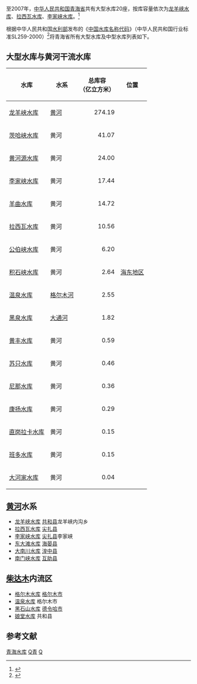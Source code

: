 至2007年，[[中华人民共和国|中华人民共和国]][[青海省|青海省]]共有大型水库20座，按库容量依次为[[龙羊峡水库|龙羊峡水库]]、[[拉西瓦水库|拉西瓦水库]]、[[李家峡水库|李家峡水库]]。<ref name="2007年大型水库一览表">{{cite web |url=http://www.waterinfo.com.cn/sltj/Document/49124/49124.html |title=2007年大型水库一览表 |accessdate=2010-04-12 |author= |publisher=水利部发展研究中心 |language=zh-hans |deadurl=yes |archiveurl=https://web.archive.org/web/20110830142957/http://www.waterinfo.com.cn/sltj/Document/49124/49124.html |archivedate=2011-08-30 }}</ref>

根据中华人民共和国[[水利部|水利部]]发布的《[[中国水库名称代码|中国水库名称代码]]》（中华人民共和国行业标准SL259-2000）<ref>{{Cite web |url=http://www.tsdh.net/%E6%B0%B4%E5%88%A9%E6%96%87%E7%8C%AE%E6%B1%87%E7%BC%96/PDF%E6%96%87%E6%A1%A3/%E4%B8%AD%E5%9B%BD%E6%B0%B4%E5%BA%93%E5%90%8D%E7%A7%B0%E4%BB%A3%E7%A0%81.pdf |title=存档副本 |access-date=2019-05-12 |archive-url=https://web.archive.org/web/20150505182029/http://www.tsdh.net/%E6%B0%B4%E5%88%A9%E6%96%87%E7%8C%AE%E6%B1%87%E7%BC%96/PDF%E6%96%87%E6%A1%A3/%E4%B8%AD%E5%9B%BD%E6%B0%B4%E5%BA%93%E5%90%8D%E7%A7%B0%E4%BB%A3%E7%A0%81.pdf |archive-date=2015-05-05 |dead-url=yes }}</ref>将青海省所有大型水库及中型水库列表如下。

== 大型水库与黄河干流水库== 
{| class="wikitable sortable"
|-
!水库!!水系!!总库容<br/>（亿立方米）!!位置
|-
![[龙羊峡水库|龙羊峡水库]]
|[[黄河|黄河]]
|align="right"|274.19
|
|-
![[茨哈峡水库|茨哈峡水库]]
|黄河
|align="right"|41.07
|
|-
![[黄河源水库|黄河源水库]]
|黄河
|align="right"|24.00
|
|-
![[李家峡水库|李家峡水库]]
|黄河
|align="right"|17.44
|
|-
![[羊曲水库|羊曲水库]]
|黄河
|align="right"|14.72
|
|-
![[拉西瓦水库|拉西瓦水库]]
|黄河
|align="right"|10.56
|
|-
![[公伯峡水库|公伯峡水库]]
|黄河
|align="right"|6.20
|
|-
![[积石峡水库|积石峡水库]]
|黄河
|align="right"|2.64
|[[海东地区|海东地区]]
|-
![[温泉水库|温泉水库]]
|[[格尔木河|格尔木河]]
|align="right"|2.55
|
|-
![[黑泉水库|黑泉水库]]
|[[大通河|大通河]]
|align="right"|1.82
|
|-
![[黄丰水库|黄丰水库]]
|黄河
|align="right"|0.59
|
|-
![[苏只水库|苏只水库]]
|黄河
|align="right"|0.46
|
|-
![[尼那水库|尼那水库]]
|黄河
|align="right"|0.36
|
|-
![[康扬水库|康扬水库]]
|黄河
|align="right"|0.29
|
|-
![[直岗拉卡水库|直岗拉卡水库]]
|黄河
|align="right"|0.15
|
|-
![[班多水库|班多水库]]
|黄河
|align="right"|0.15
|
|-
![[大河家水库|大河家水库]]
|黄河
|align="right"|0.04
|
|}

== [[黄河|黄河]]水系 ==
*[[龙羊峡水库|龙羊峡水库]]  [[共和县|共和县]]龙羊峡内沟乡
*[[拉西瓦水库|拉西瓦水库]]  [[尖扎县|尖扎县]]
*[[李家峡水库|李家峡水库]]  [[尖扎县|尖扎县]]李家峡
*[[东大滩水库|东大滩水库]]  [[海晏县|海晏县]]
*[[大南川水库|大南川水库]]  [[湟中县|湟中县]]
*[[南门峡水库|南门峡水库]]  [[互助县|互助县]]

== [[柴达木盆地|柴达木]]内流区 ==
*[[格尔木水库|格尔木水库]]  [[格尔木市|格尔木市]]
*[[温泉水库|温泉水库]]  格尔木市
*[[黑石山水库|黑石山水库]]  [[德令哈市|德令哈市]]
*[[娘堂水库|娘堂水库]]  共和县

== 参考文献 ==
{{reflist}}
{{中国水库列表}}

[[Category:青海水库|]]
[[Category:中国水库|Q青]]
[[Category:中国水库列表|Q]]